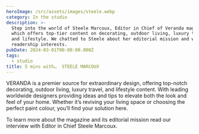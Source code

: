 ```yaml
---
heroImage: /src/assets/images/steele.webp
category: In the studio
description: >-
  Step into the world of Steele Marcoux, Editor in Chief of Veranda magazine
  which offers top-tier content on decorating, outdoor living, luxury travel,
  and lifestyle. We chatted to Steele about her editorial mission and what her
  readership interests.
pubDate: 2024-03-01T00:00:00.000Z
tags:
  - studio
title: 5 mins with…  STEELE MARCOUX
---
```


VERANDA is a premier source for extraordinary design, offering top-notch decorating, outdoor living, luxury travel, and lifestyle content. With leading worldwide designers providing ideas and tips to elevate both the look and feel of your home. Whether it’s reviving your living space or choosing the perfect paint colour, you’ll find your solution here.

To learn more about the magazine and its editorial mission read our interview with Editor in Chief Steele Marcoux.
